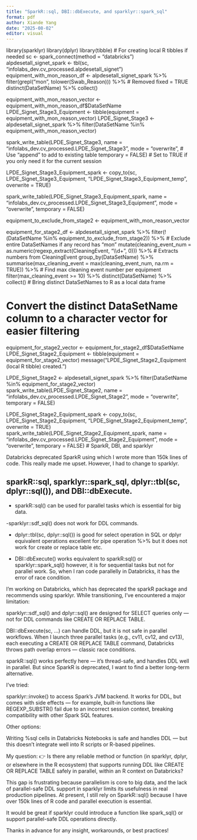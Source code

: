 ---
title: "SparkR::sql, DBI::dbExecute, and sparklyr::spark_sql"
format: pdf
author: Xiande Yang
date: "2025-08-02"
editor: visual
---
library(sparklyr)
library(dplyr)
library(tibble) # For creating local R tibbles if needed
sc <- spark_connect(method = "databricks")
alpdesetall_signet_spark <- tbl(sc, "infolabs_dev.cv_processed.alpdesetall_signet")
equipment_with_mon_reason_df <- alpdesetall_signet_spark %>%
 filter(grepl("mon", tolower(Swab_Reason))) %>% # Removed fixed = TRUE
 distinct(DataSetName) %>%
 collect()

equipment_with_mon_reason_vector <- equipment_with_mon_reason_df$DataSetName
LPDE_Signet_Stage3_Equipment <- tibble(equipment = equipment_with_mon_reason_vector)
LPDE_Signet_Stage3 <- alpdesetall_signet_spark %>%
 filter(DataSetName %in% equipment_with_mon_reason_vector)

spark_write_table(LPDE_Signet_Stage3,
name = "infolabs_dev.cv_processed.LPDE_Signet_Stage3",
mode = "overwrite", # Use "append" to add to existing table
 temporary = FALSE) # Set to TRUE if you only need it for the current session


LPDE_Signet_Stage3_Equipment_spark <- copy_to(sc, LPDE_Signet_Stage3_Equipment, "LPDE_Signet_Stage3_Equipment_temp", overwrite = TRUE)

spark_write_table(LPDE_Signet_Stage3_Equipment_spark,
name = "infolabs_dev.cv_processed.LPDE_Signet_Stage3_Equipment",
 mode = "overwrite",
temporary = FALSE)

equipment_to_exclude_from_stage2 <- equipment_with_mon_reason_vector

equipment_for_stage2_df <- alpdesetall_signet_spark %>%
 filter(!(DataSetName %in% equipment_to_exclude_from_stage2)) %>% # Exclude entire DataSetNames if any record has "mon"
mutate(cleaning_event_num = as.numeric(regexp_extract(CleaningEvent, "\\\\d+", 0))) %>% # Extracts numbers from CleaningEvent
 group_by(DataSetName) %>%
 summarise(max_cleaning_event = max(cleaning_event_num, na.rm = TRUE)) %>% # Find max cleaning event number per equipment
 filter(max_cleaning_event >= 10) %>%
 distinct(DataSetName) %>%
 collect() # Bring distinct DataSetNames to R as a local data frame


# Convert the distinct DataSetName column to a character vector for easier filtering

equipment_for_stage2_vector <- equipment_for_stage2_df$DataSetName
LPDE_Signet_Stage2_Equipment <- tibble(equipment = equipment_for_stage2_vector)
message("LPDE_Signet_Stage2_Equipment (local R tibble) created.")


LPDE_Signet_Stage2 <- alpdesetall_signet_spark %>%
filter(DataSetName %in% equipment_for_stage2_vector)
spark_write_table(LPDE_Signet_Stage2,
 name = "infolabs_dev.cv_processed.LPDE_Signet_Stage2",
 mode = "overwrite",
 temporary = FALSE)

LPDE_Signet_Stage2_Equipment_spark <- copy_to(sc, LPDE_Signet_Stage2_Equipment, "LPDE_Signet_Stage2_Equipment_temp", overwrite = TRUE)
spark_write_table(LPDE_Signet_Stage2_Equipment_spark,
name = "infolabs_dev.cv_processed.LPDE_Signet_Stage2_Equipment",
mode = "overwrite",
 temporary = FALSE)
# SparkR, DBI, and sparklyr

Databricks deprecated SparkR using which I wrote more than 150k lines of code. This really made me upset. However, I had to change to sparklyr.

## sparkR::sql, sparklyr::spark_sql, dplyr::tbl(sc, dplyr::sql()), and DBI::dbExecute.

- sparkR::sql() can be used for parallel tasks which is essential for big data.

-sparklyr::sdf_sql() does not work for DDL commands.

- dplyr::tbl(sc, dplyr::sql()) is good for select operation in SQL or dplyr equivalent operations excellent for pipe operation %>% but it does not work for create or replace table etc.

- DBI::dbExecute() works equivalent to sparkR:sql() or sparklyr::spark_sql() however, it is for sequential tasks but not for parallel work. So, when I ran code parallelly in Databricks, it has the error of race condition.

I’m working on Databricks, which has deprecated the sparkR package and recommends using sparklyr. While transitioning, I’ve encountered a major limitation:

sparklyr::sdf_sql() and dplyr::sql() are designed for SELECT queries only — not for DDL commands like CREATE OR REPLACE TABLE.

DBI::dbExecute(sc, ...) can handle DDL, but it is not safe in parallel workflows. When I launch three parallel tasks (e.g., cv11, cv12, and cv13), each executing a CREATE OR REPLACE TABLE command, Databricks throws path overlap errors — classic race conditions.

sparkR::sql() works perfectly here — it’s thread-safe, and handles DDL well in parallel. But since SparkR is deprecated, I want to find a better long-term alternative.

I've tried:

sparklyr::invoke() to access Spark’s JVM backend. It works for DDL, but comes with side effects — for example, built-in functions like REGEXP_SUBSTR() fail due to an incorrect session context, breaking compatibility with other Spark SQL features.

Other options:

Writing %sql cells in Databricks Notebooks is safe and handles DDL — but this doesn’t integrate well into R scripts or R-based pipelines.

My question:
👉 Is there any reliable method or function (in sparklyr, dplyr, or elsewhere in the R ecosystem) that supports running DDL like CREATE OR REPLACE TABLE safely in parallel, within an R context on Databricks?

This gap is frustrating because parallelism is core to big data, and the lack of parallel-safe DDL support in sparklyr limits its usefulness in real production pipelines. At present, I still rely on SparkR::sql() because I have over 150k lines of R code and parallel execution is essential.

It would be great if sparklyr could introduce a function like spark_sql() or support parallel-safe DDL operations directly.

Thanks in advance for any insight, workarounds, or best practices!



